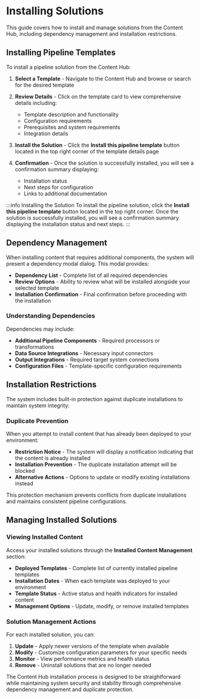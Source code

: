 # Installing Solutions

This guide covers how to install and manage solutions from the Content Hub, including dependency management and installation restrictions.

## Installing Pipeline Templates

To install a pipeline solution from the Content Hub:

1. **Select a Template** - Navigate to the Content Hub and browse or search for the desired template
2. **Review Details** - Click on the template card to view comprehensive details including:
   - Template description and functionality
   - Configuration requirements
   - Prerequisites and system requirements
   - Integration details

3. **Install the Solution** - Click the **Install this pipeline template** button located in the top right corner of the template details page

4. **Confirmation** - Once the solution is successfully installed, you will see a confirmation summary displaying:
   - Installation status
   - Next steps for configuration
   - Links to additional documentation

:::info Installing the Solution
To install the pipeline solution, click the **Install this pipeline template** button located in the top right corner. Once the solution is successfully installed, you will see a confirmation summary displaying the installation status and next steps.
:::

## Dependency Management

When installing content that requires additional components, the system will present a dependency modal dialog. This modal provides:

- **Dependency List** - Complete list of all required dependencies
- **Review Options** - Ability to review what will be installed alongside your selected template
- **Installation Confirmation** - Final confirmation before proceeding with the installation

### Understanding Dependencies

Dependencies may include:

- **Additional Pipeline Components** - Required processors or transformations
- **Data Source Integrations** - Necessary input connectors
- **Output Integrations** - Required target system connections
- **Configuration Files** - Template-specific configuration requirements

## Installation Restrictions

The system includes built-in protection against duplicate installations to maintain system integrity:

### Duplicate Prevention

When you attempt to install content that has already been deployed to your environment:

- **Restriction Notice** - The system will display a notification indicating that the content is already installed
- **Installation Prevention** - The duplicate installation attempt will be blocked
- **Alternative Actions** - Options to update or modify existing installations instead

This protection mechanism prevents conflicts from duplicate installations and maintains consistent pipeline configurations.

## Managing Installed Solutions

### Viewing Installed Content

Access your installed solutions through the **Installed Content Management** section:

- **Deployed Templates** - Complete list of currently installed pipeline templates
- **Installation Dates** - When each template was deployed to your environment
- **Template Status** - Active status and health indicators for installed content
- **Management Options** - Update, modify, or remove installed templates

### Solution Management Actions

For each installed solution, you can:

1. **Update** - Apply newer versions of the template when available
2. **Modify** - Customize configuration parameters for your specific needs
3. **Monitor** - View performance metrics and health status
4. **Remove** - Uninstall solutions that are no longer needed


The Content Hub installation process is designed to be straightforward while maintaining system security and stability through comprehensive dependency management and duplicate protection.

